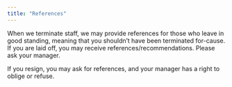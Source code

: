 ```yaml
---
title: "References"
---
```


When we terminate staff, we may provide references for those who leave in good standing, meaning that you shouldn’t have been terminated for-cause. If you are laid off, you may receive references/recommendations. Please ask your manager.

If you resign, you may ask for references, and your manager has a right to oblige or refuse.